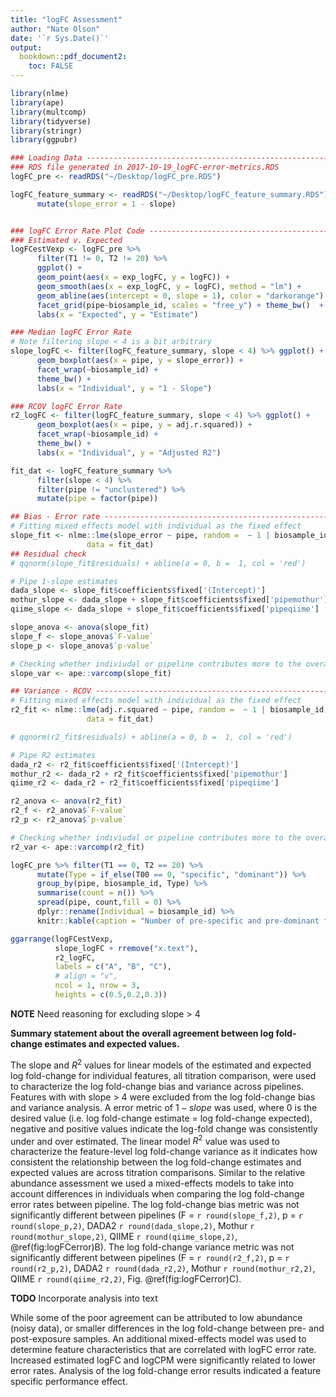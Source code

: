 ```yaml
---
title: "logFC Assessment"
author: "Nate Olson"
date: '`r Sys.Date()`'
output:
  bookdown::pdf_document2: 
    toc: FALSE
---
```




```r
library(nlme)
library(ape)
library(multcomp)
library(tidyverse)
library(stringr)
library(ggpubr)
```

```r
### Loading Data ---------------------------------------------------------------
### RDS file generated in 2017-10-19_logFC-error-metrics.RDS 
logFC_pre <- readRDS("~/Desktop/logFC_pre.RDS")

logFC_feature_summary <- readRDS("~/Desktop/logFC_feature_summary.RDS") %>% 
      mutate(slope_error = 1 - slope)


### logFC Error Rate Plot Code ------------------------------------------------
### Estimated v. Expected 
logFCestVexp <- logFC_pre %>% 
      filter(T1 != 0, T2 != 20) %>% 
      ggplot() + 
      geom_point(aes(x = exp_logFC, y = logFC)) +
      geom_smooth(aes(x = exp_logFC, y = logFC), method = "lm") +
      geom_abline(aes(intercept = 0, slope = 1), color = "darkorange") + 
      facet_grid(pipe~biosample_id, scales = "free_y") + theme_bw()  +
      labs(x = "Expected", y = "Estimate") 

### Median logFC Error Rate  
# Note filtering slope < 4 is a bit arbitrary
slope_logFC <- filter(logFC_feature_summary, slope < 4) %>% ggplot() + 
      geom_boxplot(aes(x = pipe, y = slope_error)) + 
      facet_wrap(~biosample_id) +
      theme_bw() +
      labs(x = "Individual", y = "1 - Slope") 

### RCOV logFC Error Rate  
r2_logFC <- filter(logFC_feature_summary, slope < 4) %>% ggplot() + 
      geom_boxplot(aes(x = pipe, y = adj.r.squared)) + 
      facet_wrap(~biosample_id) +
      theme_bw() +
      labs(x = "Individual", y = "Adjusted R2")
```


```r
fit_dat <- logFC_feature_summary %>% 
      filter(slope < 4) %>%
      filter(pipe != "unclustered") %>% 
      mutate(pipe = factor(pipe))

## Bias - Error rate -----------------------------------------------------------
# Fitting mixed effects model with individual as the fixed effect
slope_fit <- nlme::lme(slope_error ~ pipe, random =  ~ 1 | biosample_id, 
                 data = fit_dat)  
## Residual check
# qqnorm(slope_fit$residuals) + abline(a = 0, b =  1, col = 'red')

# Pipe 1-slope estimates
dada_slope <- slope_fit$coefficients$fixed['(Intercept)']
mothur_slope <- dada_slope + slope_fit$coefficients$fixed['pipemothur']
qiime_slope <- dada_slope + slope_fit$coefficients$fixed['pipeqiime']

slope_anova <- anova(slope_fit)
slope_f <- slope_anova$`F-value`
slope_p <- slope_anova$`p-value`

# Checking whether indiviudal or pipeline contributes more to the overal vaiance
slope_var <- ape::varcomp(slope_fit)

## Variance - RCOV -------------------------------------------------------------
# Fitting mixed effects model with individual as the fixed effect
r2_fit <- nlme::lme(adj.r.squared ~ pipe, random =  ~ 1 | biosample_id, 
                 data = fit_dat)

# qqnorm(r2_fit$residuals) + abline(a = 0, b =  1, col = 'red')

# Pipe R2 estimates
dada_r2 <- r2_fit$coefficients$fixed['(Intercept)']
mothur_r2 <- dada_r2 + r2_fit$coefficients$fixed['pipemothur']
qiime_r2 <- dada_r2 + r2_fit$coefficients$fixed['pipeqiime']

r2_anova <- anova(r2_fit)
r2_f <- r2_anova$`F-value`
r2_p <- r2_anova$`p-value`

# Checking whether indiviudal or pipeline contributes more to the overal vaiance
r2_var <- ape::varcomp(r2_fit)
```

```r
logFC_pre %>% filter(T1 == 0, T2 == 20) %>%
      mutate(Type = if_else(T00 == 0, "specific", "dominant")) %>% 
      group_by(pipe, biosample_id, Type) %>% 
      summarise(count = n()) %>% 
      spread(pipe, count,fill = 0) %>% 
      dplyr::rename(Individual = biosample_id) %>% 
      knitr::kable(caption = "Number of pre-specific and pre-dominant features by individual and pipeline", booktabs = TRUE)
```

```r
ggarrange(logFCestVexp, 
          slope_logFC + rremove("x.text"), 
          r2_logFC, 
          labels = c("A", "B", "C"),
          # align = "v", 
          ncol = 1, nrow = 3, 
          heights = c(0.5,0.2,0.3))
```

__NOTE__ Need reasoning for excluding slope > 4

__Summary statement about the overall agreement between log fold-change estimates and expected values.__

The slope and $R^2$ values for linear models of the estimated and expected log fold-change for individual features, all titration comparison, were used to characterize the log fold-change bias and variance across pipelines. 
Features with with slope > 4 were excluded from the log fold-change bias and variance analysis. 
A error metric of $1 - slope$ was used, where 0 is the desired value (i.e. log fold-change estimate = log fold-change expected), negative and positive values indicate the log-fold change was consistently under and over estimated. 
The linear model $R^2$ value was used to characterize the feature-level log fold-change variance as it indicates how consistent the relationship between the log fold-change estimates and expected values are across titration comparisons. 
Similar to the relative abundance assessment we used a mixed-effects models to take into account differences in individuals when comparing the log fold-change error rates between pipeline. 
The log fold-change bias metric was not significantly different between pipelines (F = `r round(slope_f,2)`, p = `r round(slope_p,2)`, DADA2 `r round(dada_slope,2)`, Mothur `r round(mothur_slope,2)`, QIIME `r round(qiime_slope,2)`, \@ref(fig:logFCerror)B). 
The log fold-change variance metric was not significantly different between pipelines (F = `r round(r2_f,2)`, p = `r round(r2_p,2)`, DADA2 `r round(dada_r2,2)`, Mothur `r round(mothur_r2,2)`, QIIME `r round(qiime_r2,2)`, Fig. \@ref(fig:logFCerror)C).

__TODO__ Incorporate analysis into text   

While some of the poor agreement can be attributed to low abundance (noisy data), or smaller differences in the log fold-change between pre- and post-exposure samples.
An additional mixed-effects model was used to determine feature characteristics that are correlated with logFC error rate. 
Increased estimated logFC and logCPM were significantly related to lower error rates. 
Analysis of the log fold-change error results indicated a feature specific performance effect. 



